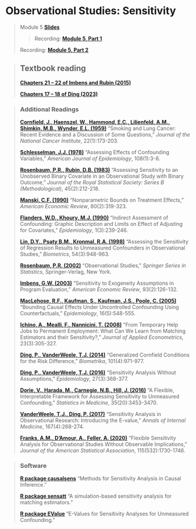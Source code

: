 # Observational Studies: Sensitivity

> Module 5 [**Slides**](https://drive.google.com/file/d/1D_Y4JzSMhhuEhICp5omoqU-A22RmCH70/view?usp=sharing)
>
> > Recording: [**Module 5, Part 1**](https://drive.google.com/file/d/1dt_SZHHz4W3Wd7aqWxjUFonRUIzfzY-X/view?usp=sharing)
>
> Recording: [**Module 5, Part 2**](https://drive.google.com/file/d/15WsCLs7U68iebSLZtqrCkzOTAb_arnR6/view?usp=sharing)




> ## Textbook reading
>
> [**Chapters 21 -- 22 of Imbens and Rubin (2015)**](https://www.cambridge.org/core/books/causal-inference-for-statistics-social-and-biomedical-sciences/71126BE90C58F1A431FE9B2DD07938AB)
>
> [**Chapters 17 -- 18 of Ding (2023)**](https://www.routledge.com/A-First-Course-in-Causal-Inference/Ding/p/book/9781032758626)

> ### Additional Readings 
>
>[**Cornfield, J., Haenszel, W., Hammond, E.C., Lilienfeld, A.M., Shimkin, M.B., Wynder, E.L. (1959)**](https://academic.oup.com/jnci/article-abstract/22/1/173/900745) "Smoking and Lung Cancer: Recent Evidence and a Discussion of Some Questions," *Journal of the National Cancer Institute*, 22(1):173-203.
>
>[**Schlesselman, J.J. (1978)**](https://academic.oup.com/aje/article-abstract/108/1/3/195354) "Assessing Effects of Confounding Variables," *American Journal of Epidemiology*, 108(1):3-8.
>
>[**Rosenbaum, P.R., Rubin, D.B. (1983)**](https://www.jstor.org/stable/2345524) "Assessing Sensitivity to an Unobserved Binary Covariate in an Observational Study with Binary Outcome," *Journal of the Royal Statistical Society: Series B (Methodological)*, 45(2):212-218.
>
>[**Manski, C.F. (1990)**](https://www.jstor.org/stable/2006592) "Nonparametric Bounds on Treatment Effects," *American Economic Review*, 80(2):319-323.
>
>[**Flanders, W.D., Khoury, M.J. (1990)**](https://journals.lww.com/epidem/abstract/1990/05000/indirect_assessment_of_confounding__graphic.10.aspx) "Indirect Assessment of Confounding: Graphic Description and Limits on Effect of Adjusting for Covariates," *Epidemiology*, 1(3):239-246.
>
>[**Lin, D.Y., Psaty B.M., Kronmal, R.A. (1998)**](https://pubmed.ncbi.nlm.nih.gov/9750244/) "Assessing the Sensitivity of Regression Results to Unmeasured Confounders in Observational Studies," *Biometrics*, 54(3):948-963.
>
>[**Rosenbaum, P.R. (2002)**](https://link.springer.com/book/10.1007/978-1-4757-3692-2) "Observational Studies," *Springer Series in Statistics*, Springer-Verlag, New York.
>
>[**Imbens, G.W. (2003)**](https://www.aeaweb.org/articles?id=10.1257/000282803321946921) "Sensitivity to Exogeneity Assumptions in Program Evaluation," *American Economic Review*, 93(2):126-132.
>
>[**MacLehose, R.F., Kaufman, S., Kaufman, J.S., Poole, C. (2005)**](https://www.jstor.org/stable/20486093?seq=1) "Bounding Causal Effects Under Uncontrolled Confounding Using Counterfactuals," *Epidemiology*, 16(5):548-555.
>
>[**Ichino, A., Mealli, F., Nannicini, T. (2008)**](https://onlinelibrary.wiley.com/doi/abs/10.1002/jae.998) "From Temporary Help Jobs to Permanent Employment: What Can We Learn from Matching Estimators and their Sensitivity?," *Journal of Applied Econometrics*, 23(3):305-327.
>
>[**Ding, P., VanderWeele, T.J. (2014)**](https://academic.oup.com/biomet/article-abstract/101/4/971/1775369) "Generalized Cornfield Conditions for the Risk Difference," *Biometrika*, 101(4):971-977.
>
>[**Ding, P., VanderWeele, T.J. (2016)**](https://journals.lww.com/epidem/Fulltext/2016/05000/Sensitivity_Analysis_Without_Assumptions.11.aspx) "Sensitivity Analysis Without Assumptions," *Epidemiology*, 27(3):368-377.
>
>[**Dorie, V., Harada, M., Carnegie, N.B., Hill, J. (2016)**](https://onlinelibrary.wiley.com/doi/10.1002/sim.6973) "A Flexible, Interpretable Framework for Assessing Sensitivity to Unmeasured Confounding," *Statistics in Medicine*, 35(20):3453-3470.
>
>[**VanderWeele, T.J., Ding, P. (2017)**](https://www.acpjournals.org/doi/10.7326/M16-2607) "Sensitivity Analysis in Observational Research: Introducing the E-value," *Annals of Internal Medicine*, 167(4):268-274.
>
>[**Franks, A.M., D'Amour, A., Feller, A. (2020)**](https://www.tandfonline.com/doi/full/10.1080/01621459.2019.1604369) "Flexible Sensitivity Analysis for Observational Studies Without Observable Implications," *Journal of the American Statistical Association*, 115(532):1730-1746.

> ### Software
>
>[**R package causalsens**](https://cran.r-project.org/web/packages/causalsens/index.html) "Methods for Sensitivity Analysis in Causal Inference."
>
>[**R package sensatt**](https://ideas.repec.org/c/boc/bocode/s456747.html) "A simulation-based sensitivity analysis for matching estimators."
>
>[**R package EValue**](https://cran.r-project.org/web/packages/EValue/index.html) "E-Values for Sensitivity Analyses for Unmeasured Confounding."